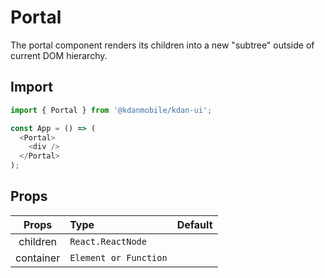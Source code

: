 
<Meta title='Utils/Portal' />

# Portal

The portal component renders its children into a new "subtree" outside of current DOM hierarchy.

## Import

```js
import { Portal } from '@kdanmobile/kdan-ui';

const App = () => (
  <Portal>
    <div />
  </Portal>
);
```

## Props

|   Props   | Type                  | Default |
| :-------: | :-------------------- | :------ |
| children  | `React.ReactNode`     |         |
| container | `Element or Function` |         |
